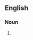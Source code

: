 {{also|cyclohexènes}}

==English==

===Noun===
{{head|en|noun form}}

# {{plural of|en|cyclohexene}}